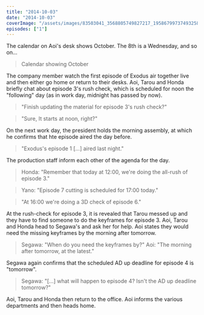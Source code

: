 ```yaml
---
title: "2014-10-03"
date: "2014-10-03"
coverImage: "/assets/images/83503041_3568805749827217_1958679973749325824_n.webp"
episodes: ["1"]
---
```


The calendar on Aoi's desk shows October. The 8th is a Wednesday, and so on...

> Calendar showing October

The company member watch the first episode of Exodus air together live and then either go home or return to their desks. Aoi, Tarou and Honda briefly chat about episode 3's rush check, which is scheduled for noon the "following" day (as in work day, midnight has passed by now).

> "Finish updating the material for episode 3's rush check?"

> "Sure, It starts at noon, right?"

On the next work day, the president holds the morning assembly, at which he confirms that hte episode aired the day before.

> "Exodus's episode 1 [...] aired last night."

The production staff inform each other of the agenda for the day.

> Honda: "Remember that today at 12:00, we're doing the all-rush of episode 3."

> Yano: "Episode 7 cutting is scheduled for 17:00 today."

> "At 16:00 we're doing a 3D check of episode 6."

At the rush-check for episode 3, it is revealed that Tarou messed up and they have to find someone to do the keyframes for episode 3. Aoi, Tarou and Honda head to Segawa's and ask her for help. Aoi states they would need the missing keyframes by the morning after tomorrow.

> Segawa: "When do you need the keyframes by?"
> Aoi: "The morning after tomorrow, at the latest."

Segawa again confirms that the scheduled AD up deadline for episode 4 is "tomorrow".

> Segawa: "[...] what will happen to episode 4? Isn't the AD up deadline tomorrow?"

Aoi, Tarou and Honda then return to the office. Aoi informs the various departments and then heads home.
